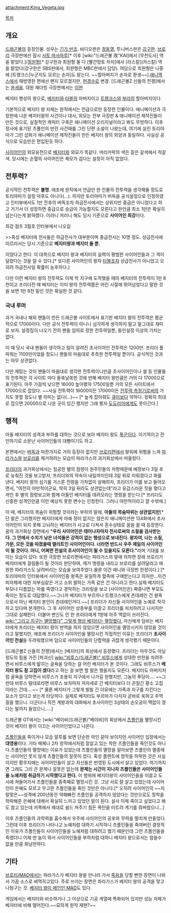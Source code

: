 attachment:King_Vegeta.jpg

[[목차]]
== 개요 ==
[[드래곤볼]]의 등장인물. 성우는 [[긴가 반조]]. 비디오판은 [[정동열]], 투니버스판은 [[강구한]]. [[브로리]] 극장판에선 잠시 [[사토 마사하루]][* 이후 [wiki:"드래곤볼 改"KAI]에서 [무천도사] 역을 맡았다.]/[[최원형]][* 강구한과 최원형 둘 다 [빨간망토 차차]에서 [라스칼](카스칼) 역을 맡았다(강구한은 SBS판에서, 최원형은 MBC판에서 담당). 여담으로 최원형은 나중에 [트랭크스|누군지도 모르는 손자]도 맡는다. ~~할아버지가 손자로 환생~~].[[애니맥스]]에서 재방영한 편에선 왠지 모르겠지만, [[현경수]]로 변경.  [드래곤볼Z 신들의 전쟁]에서는 [[윤세웅]]. 대원 재더빙 극장판에서는 [[이현(성우)|이현]]

베지터 행성의 왕으로, [[베지터]]와 [[타블]]의 아버지이고 [[트랭크스]]와 [[부라]]의 할아버지이다.

기본적으로 베지터 왕 자체는 원작에서는 언급으로만 등장한 인물이다. 애니메이션과 극장판에 나온 베지터왕의 사건이나 대사, 외모는 전부 극장판 & 애니메이션 제작진들이 만든 것으로, 실질적인 캐릭터 구축은 애니메이션 오리지널이라고 봐도 무방하다. 이후 정사에 표기된 츠풀인의 반란 사건때를 그린 단편 소설이 나왔는데, 여기에 실린 토리야마가 그린 삽화가 애니메이션 제작진들이 만든 베지터 왕의 외양과 동일하다. 사실상 공식으로 모습만은 편입된듯 하다.

[[사이어인]]의 외모유전으로 [[베지터]]와 외모가 똑같다. 머리카락의 색은 짙은 갈색에서 적갈색. 당시에는 순혈의 사이어인은 체모가 검다는 설정이 아직 없었다. 


== 전투력? ==
공식적인 전투력은 '''불명'''. 애초에 원작에서 언급만 한 인물의 전투력을 생각해둘 정도로 토리야마가 설정 덕후도 아니다(…). 하지만 토리야마가 버독을 공식설정으로 인정하였고 인터뷰에서도 1만 전후의 버독조차 하급전사에서는 상위지만 중급은 아니었다고 하고 거기서 더 성장하면 중급으로 승급이 가능할지도 모른다고 한만큼 최소 1만은 확실히 넘는다는게 밝혀졌다. 이러니 저러니 해도 당시 기준으로 '''사이어인 최강'''이다.

최강 점프 3월호 인터뷰에서 나오길

>>혹성 베지터에 전사들은 하급전사가 대부분이며 중급전사는 10명 정도. 상급전사에 이르러서는 당시 기준으로 '''베지터왕과 베지터 둘 뿐.'''

이었다고 한다. 이 대목으로 베지터 왕과 베지터의 실력이 평범한 사이어인들과 그 격이 달랐다는 것을 알 수 있다.[* 또다른 사이어인의 왕자 [[타블]]조차 상급전사가 아니었고 오히려 하급전사일 확률이 농후하다.]

다만 이런 베지터 왕의 전투력도 이제 막 지구에 도착했을 때의 베지터의 전투력이 1만 8천이고 프리더전 때 베지터는 이미 왕의 전투력쯤은 어린 시절에 뛰어넘었다고 말한 것을 보면 1만 8천 밑인 것은 확실한 것 같다.

=== 국내 루머 ===
과거 국내나 해외 팬들이 만든 드래곤볼 사이트에서 표기한 베지터 왕의 전투력은 평균적으로 17000이다. 다만 공식 전투력이 아니니 심각하게 생각하지 말고 말그대로 재미로 보자. 설정집이 나오기 전의 팬들 임의로 정한 전투력일뿐, 동인설정 이상의 가치는 없다.

이 때 당시 국내 팬들이 생각하고 많이 알려진 초사이어인 전투력은 1200만. 프리더 풀파워는 1100만이었을 정도니 팬들의 마음대로 추측한 전투력일 뿐이다. 공식적인 것과는 아무 상관없다.

다만 재밌는 것이 팬들이 마음대로 생각한 전투력이니만큼 초사이어인이나 셀 등 인물들의 전투력은 각 사이트 마다 들쑥날쑥한 것에 반해 베지터 왕만큼은 거의 다 17000으로 표기된다. 아주 가끔씩 낮으면 16000 높아봤자 17500일뿐 거의 모든 사이트에서 17000으로 잡았다. ~~사실 전투력이 16000이든 17000이든 [[전투력 측정기]]로써의 가치도 못할 정도니 별 의미는 없다(…)~~ [* 높게 잡아줘도 [[큐이]]보다 약하다. 정확히 최대로 잡으면 20000으로 나온 곳이 있긴 했지만 그래 봤자 [[도도리아]]에게도 못이긴다.]


== 행적 ==
아들 베지터의 성격과 부하를 대하는 것으로 보아 베지터 왕도 [[폭군]]이다. 이기적이고 잔인하기로 소문난 사이어인들의 대빵이기도 하고.

본편에서는 [[버독]]과 마찬가지로 거의 등장이 없지만 [[브로리]]편에서 왕위에 위협을 느껴 [[파라가스]]와 [[브로리]]를 제거하려는 모습이 파라가스의 과거회상에서 떠올랐다.

[[프리더]]의 과거회상에서는 침공한 별의 점령이 원주민들의 저항때문에 예정보다 3일 후로 늦춰진 것을 보고받자, 프리더와의 약속이 내일까지인데 3일 뒤로 미뤄졌다고 화를 낸다. 베지터 왕의 심기를 거스른 전령을 가차없이 살해하자, 프리더가 이를 보고 들어오면서, "여전히 야만적이군요, 딱히 3일 뒤라도 상관없는데"라고 유감스러운 짓을 했다고 까인 후 별의 점령보고와 함께 아들인 베지터를 데려오라는 명령을 받는다.[* 프리더도 신중한 성격인만큼 이런 예상치 못한 변수는 인정한다. 그러니 야만적이라고 깔 수밖에.] 

이 때, 베지터의 목숨이 위험할 것이라는 부하의 말에, '''아들의 목숨따위는 상관없지만'''[* 단 말은 그러했지만 베지터에게 아예 정이 없지는 않은지 애니메이션판 124화에서 초사이어인이 되지 못해 고뇌하는 베지터가 사고로 다쳐서 혼수상태로 꿈을 꿀 때 등장한다. 꿈의 과거회상 장면에서 '''"우리 사이어인은 태어나자마자 전사로써의 소질을 검사받는다. 그 안에서 수치가 낮은 녀석들은 강적이 없는 행성으로 보내진다. 왕자여, 너는 소질, 가문, 모든 것을 따졌을때 엘리트인 사이어인이다. 너라면 반드시 우주 제일의 사이어인이 될 것이다. 아니, 어쩌면 전설의 초사이어인이 될 수 있을지도 모른다."'''라며 기대를 보이는 모습이 있다. 또한 극장판 브로리편에서는 파라거스의 말에 의하면 장래 브로리가 베지터에게 걸림돌이 될 것이라 판단하여, 제거 명령을 내리고 브로리를 살려달라고 애원한 파라거스도 날려버리는 모습을 보여주었다.물론 이건 애니와 극장판 한정이다.] [* 토리야마의 인터뷰에서 사이어인중 왕족은 유일하게 혈족에 구애받는다고 하지만...이건 피자체에 대한 자부심같은 거고 소위 말하는 가족 같은 건 아니라고 한다.실제 베지터도 부모나 다름없는 자를 죽였다고 경악하는 크리링을 보고 (사이어인은) 짜증나면 부모도 죽이는 정도로 대답했다.~~그니까 베지터가 부르마나 트랭크스에게 츤데레인 건 왕족으로서 아닌 베지터 본인이 츤데레인거다.~~] 프리더가 자신들 사이어인을 노예로 착각하고 있다며 분개한다. 그 후 사이어인 상층부를 이끌고 프리더를 처치하려고 나서지만 그대로 실패한다. 더불어 변신도 안 한 프리더에게 1방에 아주 맥없이 쓰러진다. [[wiki:"그리고 지구는 멸망했다" 그렇게 행성 베지터는 멸망했다.]] 자신에게 덤비는 베지터에게 프리더는 베지터 왕이 반역을 하지 않았으면 사이어인을 멸망시키지 않았을 것이라고 말했지만, 애초에 프리더가 사이어인을 멸망시킨 직접적인 이유는 프리더가 '''초사이어인 전설'''을 두려워했으며 덤으로 사이어인들의 단합력을 귀찮게 생각했기 때문이다.

[드래곤볼Z 신들의 전쟁]에서는 [베지터]의 회상에서 등장했다. 프리더는 아무것도 아닐 정도의 힘을 가진 [파괴신] [[wiki:"비루스(드래곤볼)" 비루스]]에게 성대한 만찬을 차려주면서 비루스에게 밟히는 굴욕을 당하는 걸 어린 베지터가 본 것이다. 그래도 비루스가 '''베지터 왕도 참 고집이 셌다'''라고 하는 걸 보면 할 말은 했을지도 모른다. 베지터도 아버지처럼 굴욕을 당하면서 비루스가 조용히 지구에서 나가길 원했지만, 그놈의 푸딩이…. ~~그런데 비루스 말대로라면 비루스 보자마자 저자세로 간 베지터보다 더 끈질긴 황소 고집이라는 건데….~~ [* 물론 베지터가 그렇게 빌빌 긴 이유에는 가족과 지구를 지킨다는 요소가 있다고 보는게 타당하다. 실제로 베지터도 부르마가 다치자 곧바로 욱하고 주먹질을 했으니. 더군다나 직전 계왕과의 대화에서 초사이어인 3상태의 손오공이 맥없이 졌다는 말까지 들었으니.....]
 
드래곤볼 GT에서는 [wiki:"베이비(드래곤볼)"베이비]의 회상에서 [[츠플인]]을 멸망시킨 것이 베지터 왕이 이끄는 사이어인었다고 나온다.

[[츠플인]]들을 죽이거나 모습 말투를 보면 단순한 악인 같아 보이지만 사이어인 입장에서는 '''대영웅'''이다. 기타 매체나 2차 창작에서처럼 잘살고 있는 착한 츠플인들을 죽인것도 아니다.츠플인들의 멸망에는 이유가 있었는데 츠플인들의 멸망을 알아보면 츠플인의 멸종에는 사이어인 못지 않게 츠플인들의 잘못이 컸다. 혹성 플랜트에 정착을 허락한 것은 사실이지만 황무지에는 사이어인들이 살고 자신들은 번영된 도시에서 살고 있었다. 여기까지면 그래도 그리 큰 문제나 잘못은 없는데 '''문제는 시간이 지나자 츠플인들은 사이어인들을 노예처럼 취급하기 시작했다고 한다.''' 이 행위에 베지터왕이 사이어인들을 이끌고 도시에 쳐들어가서 츠플인들을 종족째로 멸망시킨 것. 그냥 서로 잘 살고 있었는데 사이어인이 은혜도 모르고 무고한 츠플인들을 죽인 것만은 아니다.[* 오히려 사이어인의 ~~지랄맞은~~성격에 200년동안 약해빠진 츠플인을 공격하지 않았다는 것만으로도 정착을 허락해준 은혜에 대해서 확실히 느끼고 있었던 말이 된다. 설사 이제 죽이고 싶었다고 해도 참고 있는데 저쪽에서 제대로 쉴드 쳐주기 힘든 폭탄을 터트려 계기를 줘버렸으니...]

이후 츠플인들의 과학력을 흡수해서 우주에 사이어인의 공포와 무력을 떨치게 만들었다. 그런데 이후 프리더가 나타나고 노예처럼 대하기 시작하니 츠플인들을 죽여버린 결정적인 이유가 츠플인들이 사이어인들을 노예처럼 대하려고 했기 때문인데 그런 츠플인들을 죽였더니 이제 딴 놈이 와서 사이어인들을 부하처럼 대하니 베지터 왕으로서는 참을수 없을 만큼 화날만하다.
== 기타 ==
[[브로리/MAD]]에서는 파라가스가 베지터 왕을 만나러 가서 [[죽음]]을 당할 뻔한 장면이 나와서 가끔 소스로 써먹히고있다. 주로 쓰이는 장면은 파라가스가 베지터 왕의 공격을 맞고 나뒹구는 것. [http://blog.naver.com/kyhjkh0326/130113224165 베지터 왕이 메인인 MAD]도 있다.

게임에서는 베지터와 비슷하거나 그 이상으로 기공 계열에 특화되어 있지만 성능 자체가 베지터에 비해 떨어진다.~~묘하게 원작 재현?~~
